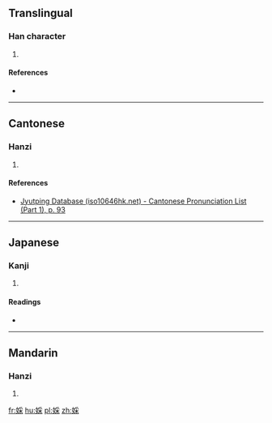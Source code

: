==Translingual==

===Han character===
{{Han char|rn=38|rad=女|as=08|sn=11|four=4249<sub>4</sub>|canj=女月木 (VBD)|ids=⿰[[女]][[采]]}}

# {{defn|Han|sort=女08}}

====References====
* {{Han ref|kx=0264.080|dkj=06392|hdz=21060.030|uh=5A47|ud=23111|bh=D4EA|bd=54506}}

----

==Cantonese==

===Hanzi===
{{yue-hanzi|jyut=[[coi2]]|y=choi2}}

# {{defn|lang=yue|sort=女08}}

====References====
* [http://www.iso10646hk.net/jp/document/download.jsp Jyutping Database (iso10646hk.net) - Cantonese Pronunciation List (Part 1), p. 93]

----

==Japanese==

===Kanji===
{{ja-kanji|grade=|rs=女08}}

# {{defn|lang=ja|sort=女08}}

====Readings====
* {{ja-readings|on=[[さい]] (sai)|kun=[[うねめ]] (uneme)}}

----

==Mandarin==

===Hanzi===
{{cmn-hanzi|pin=[[cǎi]] ([[cai3]])|wg=ts'ai<sup>3</sup>}}

# {{defn|lang=cmn|sort=女08}}

[[fr:婇]]
[[hu:婇]]
[[pl:婇]]
[[zh:婇]]